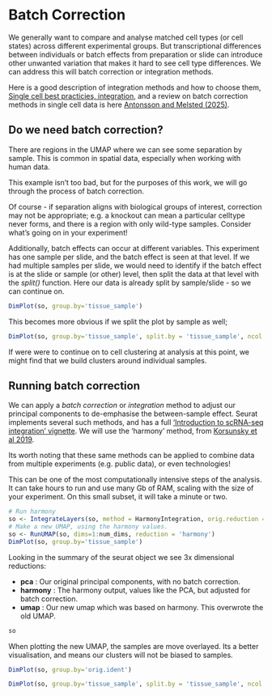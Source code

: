 # Batch Correction{#BatchCorrection}


We generally want to compare and analyse matched cell types (or cell states) across different experimental groups. But transcriptional differences between individuals or batch effects from preparation or slide can introduce other unwanted variation that makes it hard to see cell type differences. We can address this will batch correction or integration methods. 

Here is a good description of integration methods and how to choose them, [Single cell best practicies, integration](https://www.sc-best-practices.org/cellular_structure/integration.html), and a review on batch correction methods in single cell data is here [Antonsson and Melsted (2025)](https://genome.cshlp.org/content/35/8/1832.full).



## Do we need batch correction?


There are regions in the UMAP where we can see some separation by sample. This is common in spatial data, especially when working with human data.

This example isn't too bad, but for the purposes of this work, we will go through the process of batch correction.

Of course - if separation aligns with biological groups of interest, correction may not be appropriate; e.g. a knockout can mean a particular celltype never forms, and there is a region with only wild-type samples. Consider what's going on in your experiment!


Additionally, batch effects can occur at different variables. This experiment has one sample per slide, and the batch effect is seen at that level. If we had multiple samples per slide, we would need to identify if the batch effect is at the slide or sample (or other) level, then split the data at that level with the _split()_ function. Here our data is already split by sample/slide - so we can continue on.


```r
DimPlot(so, group.by='tissue_sample')
```

This becomes more obvious if we split the plot by sample as well;
```r
DimPlot(so, group.by='tissue_sample', split.by = 'tissue_sample', ncol = 3)
```



If were were to continue on to cell clustering at analysis at this point, we might find that we build clusters around individual samples. 



## Running batch correction


We can apply a *batch correction* or *integration* method to adjust our principal components to de-emphasise the between-sample effect. Seurat implements several such methods, and has a full ['Introduction to scRNA-seq integration' vignette](https://satijalab.org/seurat/articles/integration_introduction). We will use the 'harmony' method, from  [Korsunsky et al 2019](https://www.nature.com/articles/s41592-019-0619-0). 


Its worth noting that these same methods can be applied to combine data from multiple experiments (e.g. public data), or even technologies!


This can be one of the most computationally intensive steps of the analysis. It can take hours to run and use many Gb of RAM, scaling with the size of your experiment. On this small subset, it will take a minute or two. 



```r
# Run harmony 
so <- IntegrateLayers(so, method = HarmonyIntegration, orig.reduction = "pca", new.reduction = "harmony")
# Make a new UMAP, using the harmony values.
so <- RunUMAP(so, dims=1:num_dims, reduction = 'harmony')
DimPlot(so, group.by='tissue_sample')
```

<!-- TODO: WHEN P1 ready, ensure object doesn't already have clustering loaded. No point doing it yet. -->

<!-- Instead, load up a version of the object with this data. -->

<!-- ```{r} -->
<!-- seurat_file_01_preprocessed_subset <- here("data", "GSE234713_CosMx_IBD_seurat_01_preprocessed_sub-sampled.RDS") -->
<!-- so <- readRDS(seurat_file_01_preprocessed_subset) -->
<!-- ``` -->

Looking in the summary of the seurat object we see 3x dimensional reductions:

* **pca** : Our original principal components, with no batch correction.
* **harmony** : The harmony output, values like the PCA, but adjusted for batch correction.
* **umap** : Our new umap which was based on harmony. This overwrote the old UMAP.

```r
so
```


When plotting the new UMAP, the samples are move overlayed. Its a better visualisation, and means our clusters will not be biased to samples.

```r
DimPlot(so, group.by='orig.ident')
```
```r
DimPlot(so, group.by='tissue_sample', split.by = 'tissue_sample', ncol = 3)
```
